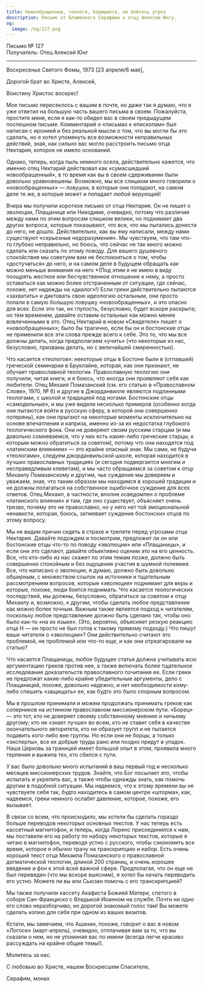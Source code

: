 ```yaml
---
title: Новообращенные, теологи, борющиеся, не бойтесь угроз
description: Письмо от Блаженного Серафима к отцу Алексею Юнгу.
og:
  image: /og/127.png
---
```


<div style={{textAlign:'right', fontFamily:'monospace'}}>Письмо № 127</div>
<div style={{textAlign:'left', fontFamily:'monospace'}}>Получатель: Отец Алексей Юнг</div>

---

Воскресенье Святого Фомы, 1973 [23 апреля/6 мая],

Дорогой брат во Христе, Алексей,

Воистину Христос воскрес!

Мое письмо пересеклось с вашим в почте, но даже так я думаю, что я уже ответил на большую часть вашего письма в своем. Пожалуйста, простите меня, если я как-то обидел вас в своем предыдущем поспешном письме. Комментарий о «письмах к епископам» был написан с иронией и без реальной мысли о том, что вы могли бы это сделать, но я хотел упомянуть все возможности неправильных действий, зная, как сильно вас могло расстроить письмо отца Нектария, которое не имело оснований.

Однако, теперь, когда пыль немного осела, действительно кажется, что именно отец Нектарий действовал как «сумасшедший новообращенный», в то время как вы в своем сдерживании были довольно уравновешены. Возможно, мы все слишком много говорили о «новообращенных» — ловушки, в которые они попадают, на самом деле те же, в которые может и попадает любой верующий!

Вчера мы получили короткое письмо от отца Нектария. Он не пишет о эволюции, Плащанице или Никодиме, очевидно, потому что различия между нами по этим вопросам слишком велики, но поднимает два других вопроса, которые показывают, что все, что мы пытались донести до него, не дошло. Действительно, как вы ему написали, между нами существуют «серьезные недоразумения». Мы чувствуем, что там что-то глубоко неправильно, но боюсь, что сейчас не так много можно сделать или сказать по этому поводу. Для вашего душевного спокойствия мы советуем вам не беспокоиться о том, чтобы «достучаться» до него, и на самом деле в будущем обращать как можно меньше внимания на него *(Под этим я не имею в виду поощрять жесткое или бесчувственное отношение к нему, а просто оставаться как можно более отстраненным от ситуации, где сейчас, похоже, нет надежды на «диалог»!) Если греки действительно пытаются «захватить» и диктовать свою идеологию остальным, они просто попали в самую большую ловушку «новообращенных», и это опасно для всех. Если это так, их глупость, безусловно, будет вскоре раскрыта; но тем временем, давайте оставим остальных как можно менее вовлеченными в это. Отец Нектарий в новом «Свидетеле» пишет о «новообращенных»; было бы трагично, если бы он и бостонские отцы не применили все эти слова прежде всего к себе. Это то, что мы все должны делать, когда предполагаем «учить» (что некоторые из нас, безусловно, призваны делать, но с величайшей смиренностью).

Что касается «теологов»: некоторые отцы в Бостоне были в (отпавшей) греческой семинарии в Бруклайне, которая, как они признают, не обучает православной теологии. Православную теологию они получили, читая книги, и я боюсь, что иногда они проявляют себя как любители. Отец Михаил Помазанский (см. его статью в «Православном Слове», 1970, № 6) и другие в Джорданвилле являются подлинными теологами, с школой и традицией под ногами. Бостонские отцы «самодельные», и мы уже видели несколько примеров (особенно когда они пытаются войти в русскую сферу, в которой они совершенно потеряны), как они прыгают на некоторые моменты исключительно на основе впечатления и каприза, именно из-за их недостатка глубокого теологического фона. Они не доверяют своим русским старцам (и мы довольно сомневаемся, что у них есть какие-либо греческие старцы, к которым можно обратиться за советом), потому что они находятся под «латинским влиянием» — это крайне опасный знак. Мы сами, не будучи «теологами», следуем джорданвильской школе, которая находится в лучших православных традициях (и сегодня подвергается многим и несправедливым клеветам), и мы часто обращаемся за советом к отцу Михаилу Помазанскому и другим, чье суждение мы доверяем и уважаем, зная, что таким образом мы находимся в хорошей традиции и не должны полагаться на собственное ошибочное суждение для всех ответов. Отец Михаил, в частности, вполне осведомлен о проблеме «латинского влияния» и там, где оно существует, объясняет очень трезво, почему это не православно, но у него нет той эмоциональной ненависти, которая, боюсь, затмевает суждение бостонских отцов по этому вопросу.

Мы не видим причин сидеть в страхе и трепете перед угрозами отца Нектария. Давайте подождем и посмотрим, предложит ли он или бостонские отцы что-то по поводу «эволюции» или «Плащаницы», и если они это сделают, давайте объективно оценим это на его ценность. Все, что кто-либо из нас скажет по этим темам позже, должно быть совершенно спокойным и без ощущения участия в шумной полемике. Все, что написано о эволюции, я думаю, должно быть довольно обширным, с множеством ссылок на источники и тщательным рассмотрением вопросов, которые «эволюция» поднимает для веры и которые, похоже, люди боятся поднимать. Что касается теологических последствий, мы должны, безусловно, обратиться за советом к отцу Михаилу и, возможно, к другим, чтобы сделать любое представление как можно более точным. Важным также является подход к читателям, поскольку любое представление должно быть сделано так, чтобы оно было как-то «на их языке». (Это, вероятно, объясняет резкую реакцию отца Н — он просто не был готов к такому прямому подходу.) Что пишут ваши читатели о «эволюции»? Они действительно считают это проблемой, не проблемой или что-то еще, и как они отреагировали на статью?

Что касается Плащаницы, любое будущее статья должна учитывать всю аргументацию греков против нее, а также включать более тщательное исследование доказательств православного почитания ее. Если греки не предложат какие-либо крайне убедительные аргументы, дело с Плащаницей, похоже, довольно надежно, и нет необходимости кому-либо спешить «защищать» ее, как будто это было спорным вопросом.

Мы в прошлом принимали и можем продолжать принимать греков как соперников на истинном православном миссионерском пути. «Борец» — это тот, кто не доверяет своему собственному мнению и ничьему другому; кто не «знает лучше» во всем, кто не ставит себя в качестве окончательного авторитета, кто не образует групп и не пытается подавить кого-либо вне группы. Но если они не борцы, а только «эксперты», все их добрые труды рано или поздно придут в упадок. Наша Церковь за границей имеет большой опыт в этом, проявила много терпения и выжила тех, кто сбился с пути.

У вас было довольно много испытаний в ваш первый год и несколько месяцев миссионерских трудов. Знайте, что Бог посылает это, чтобы испытать и укрепить вас, а также чтобы однажды знать, как помочь другим в подобной ситуации. Мы надеемся, что к этому времени вы не чувствуете себя так, будто находитесь в самом центре «шторма», как, надеемся, греки немного ослабят давление, которое, похоже, его вызывает.

В связи со всем, что происходило, мы хотели бы сделать гораздо больше переводов некоторых основных текстов. У нас теперь есть кассетный магнитофон, и теперь, когда Лоренс присоединился к нам, мы поставили его на работу по набору некоторых текстов, которые я читаю в магнитофон, переводя устно с русского, чтобы сэкономить все время, которое я обычно трачу на транскрипцию и набор. Есть очень хороший текст отца Михаила Помазанского о православной догматической теологии, длиной 200 страниц, и очень хорошее введение и фон к этой всей важной сфере. Предполагая, что он еще не был переведен (что мы вскоре выясним), я хотел бы начать переводить его устно. Можете ли вы или Сьюзан помочь с его транскрипцией?

Мы также получили кассету Акафиста Божией Матери, спетого в соборе Сан-Франциско с Владыкой Иоанном на службе. Почти ни одно его слово неразборчиво, но дорогой знакомый голос там! Вы можете сделать копию для себя при одном из ваших визитов.

Кстати, мы замечаем, что Ашанин, похоже, говорит о вас в новом «Логосе» (март-апрель), очевидно, отплачивая вам за то, что вы сказали о нем, но не упоминая вас по имени (всегда легче красиво рассуждать на крайне общие темы!).

Молитесь за нас.

С любовью во Христе, нашем Воскресшем Спасителе,

Серафим, монах